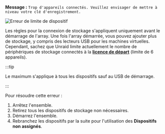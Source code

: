 **Message :**
`Trop d'appareils connectés. Veuillez envisager de mettre à niveau votre clé d'enregistrement.`

![Erreur de limite de dispositif](/img/Toomanydevices.png)

Les règles pour la connexion de stockage s'appliquent uniquement avant le démarrage de l'array. Une fois l'array démarrée, vous pouvez ajouter plus de stockage, y compris des lecteurs USB pour les machines virtuelles. Cependant, sachez que Unraid limite actuellement le nombre de périphériques de stockage connectés à la [**licence de départ**](https://unraid.net/pricing)
(limite de 6 appareils).

:::tip

Le maximum s'applique à tous les dispositifs sauf au USB de démarrage.

:::

Pour résoudre cette erreur :

1. Arrêtez l'ensemble.
2. Retirez tous les dispositifs de stockage non nécessaires.
3. Démarrez l'ensemble.
4. Rebranchez les dispositifs par la suite pour l'utilisation des **Dispositifs non assignés**.
